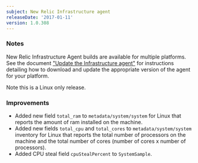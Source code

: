 ```yaml
---
subject: New Relic Infrastructure agent
releaseDate: '2017-01-11'
version: 1.0.308
---
```


### Notes

New Relic Infrastructure Agent builds are available for multiple platforms. See the document ["Update the Infrastructure agent"](https://docs.newrelic.com/docs/infrastructure/new-relic-infrastructure/installation/update-infrastructure-agent) for instructions detailing how to download and update the appropriate version of the agent for your platform.

Note this is a Linux only release.

### Improvements

* Added new field `total_ram` to `metadata/system/system` for Linux that reports the amount of ram installed on the machine.
* Added new fields `total_cpu` and `total_cores` to `metadata/system/system` inventory for Linux that reports the total number of processors on the machine and the total number of cores (number of cores x number of processors).
* Added CPU steal field `cpuStealPercent` to `SystemSample`.
